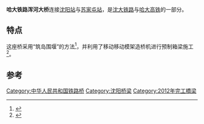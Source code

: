 {{dispute|time=2020-03-23}}
'''哈大铁路浑河大桥'''连接[[沈阳站|沈阳站]]与[[苏家屯站|苏家屯站]]，是[[沈大铁路|沈大铁路]]与[[哈大高铁|哈大高铁]]的一部分。
{{infobox bridge
|image= Hunhe river.jpg
|bridge_name=哈大铁路浑河大桥
|official_name=哈大铁路马总屯特大桥
|crosses=浑河
|locale={{CHN}}[[辽宁省|辽宁省]][[沈阳市|沈阳市]]
|length={{convert|8013|m}}
|builder=[[中国中铁|中铁]]九局 
|begin=2007年10月10日
|complete=2009年10月20日
|open=2012年12月1日
}}

==特点==
这座桥采用“筑岛围堰”的方法<ref>{{cite news|title=浑河又搭桥 先填个半岛|author=谭皓|url=http://news.liao1.com/epaper/hscb/html/2007-11/02/content_27371.htm|work=华商晨报|date=2007-11-02|deadurl=yes|archiveurl=https://web.archive.org/web/20141228113010/http://news.liao1.com/epaper/hscb/html/2007-11/02/content_27371.htm|archivedate=2014-12-28|accessdate=2014-12-28}}</ref>，并利用了移动移动模架造桥机进行预制箱梁施工<ref>{{cite news|title=哈大铁路马总屯特大桥进入架梁施工阶段|url=http://www.ln.xinhuanet.com/2008-10/02/content_14544983.htm|publisher=新华网|date=2008-10-02|deadurl=yes|archiveurl=https://web.archive.org/web/20141228113009/http://www.ln.xinhuanet.com/2008-10/02/content_14544983.htm|archivedate=2014-12-28|accessdate=2014-12-28}}</ref>。
==参考==
{{reflist}}

{{沈阳桥隧}}
[[Category:中华人民共和国铁路桥|Category:中华人民共和国铁路桥]]
[[Category:沈阳桥梁|Category:沈阳桥梁]]
[[Category:2012年完工橋梁|Category:2012年完工橋梁]]